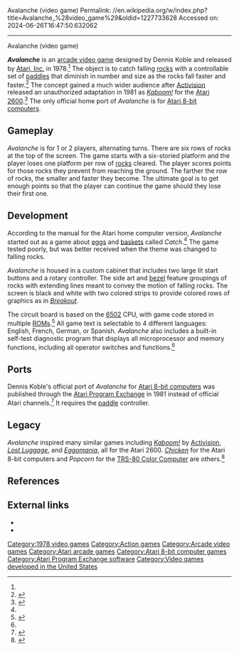 Avalanche (video game)
Permalink: //en.wikipedia.org/w/index.php?title=Avalanche_%28video_game%29&oldid=1227733628
Accessed on: 2024-06-26T16:47:50.632062



------
Avalanche (video game)
{{Short description|1978 video game}}
{{more citations needed|date=October 2017}}
{{Infobox video game
|title = Avalanche
|image = Avalanche-arcadegame.jpg
|caption = Promotional flyer
|developer = [[Atari, Inc.]]
|publisher = [[Atari, Inc.]]
|designer = Dennis Koble<ref name="giantlist">{{cite web|url=https://dadgum.com/giantlist/|title=The Giant List of Classic Game Programmers |last1=Hague |first1=James}}</ref>
|released = {{unbulleted list|'''1978:''' Arcade | '''1981:''' Atari 8-bit<ref name=apx/>}}
|platforms = {{cslist | [[Arcade video game|Arcade]] | [[Atari 8-bit]]}}
|genre = [[Action game|Action]]
|modes = [[Single-player]]
}}

'''''Avalanche''''' is an [[arcade video game]] designed by Dennis Koble and released by [[Atari, Inc.]] in 1978.<ref name="giantlist"/> The object is to catch falling [[rock (geology)|rocks]] with a controllable set of [[paddle (game controller)|paddles]] that diminish in number and size as the rocks fall faster and faster.<ref name="avalanche flyer">{{cite press release | title = Avalanche dealer flyer | publisher = [[Atari, Inc.]] | date = 1978 | url = http://www.arcadeflyers.com/?page=flyer&db=videodb&id=87&image=2 | accessdate = 2008-01-25}}</ref>
The concept gained a much wider audience after [[Activision]] released an unauthorized adaptation in 1981 as ''[[Kaboom! (video game)|Kaboom!]]'' for the [[Atari 2600]].<ref name="Kaboom AtariAge">{{cite web | last = Yarusso | first = Albert | title = Kaboom! | publisher = [[Atari Age]] | url = http://www.atariage.com/software_page.html?SoftwareLabelID=257 | accessdate = 2006-01-25 | archiveurl= https://web.archive.org/web/20060202095855/http://www.atariage.com/software_page.html?SoftwareLabelID=257 | archivedate= 2 February 2006 | url-status= live}}</ref> The only official home port of ''Avalanche'' is for [[Atari 8-bit computers]].

==Gameplay==
''Avalanche'' is for 1 or 2 players, alternating turns. There are six rows of rocks at the top of the screen. The game starts with a six-storied platform and the player loses one platform per row of [[rock (geology)|rocks]] cleared. The player scores points for those rocks they prevent from reaching the ground. The farther the row of rocks, the smaller and faster they become. The ultimate goal is to get enough points so that the player can continue the game should they lose their first one.

==Development==
According to the manual for the Atari home computer version, ''Avalanche'' started out as a game about [[egg]]s and [[basket]]s called ''Catch''.<ref name=apx/> The game tested poorly, but was better received when the theme was changed to falling rocks.

''Avalanche'' is housed in a custom cabinet that includes two large lit start buttons and a rotary controller. The side art and [[bezel (screen)|bezel]] feature groupings of rocks with extending lines meant to convey the motion of falling rocks. The screen is black and white with two colored strips to provide colored rows of graphics as in ''[[Breakout (video game)|Breakout]]''.

The circuit board is based on the [[MOS Technology 6502|6502]] CPU, with game code stored in multiple [[Read-only memory|ROMs]].<ref name="system16">
{{cite web | title = System 16 - 6502 Black & White Raster Hardware (Atari) | url=http://www.system16.com/hardware.php?id=757 | accessdate = 2008-01-25}}</ref> All game text is selectable to 4 different languages: English, French, German, or Spanish. ''Avalanche'' also includes a built-in self-test diagnostic program that displays all microprocessor and memory functions, including all operator switches and functions.<ref name="avalanche flyer" />

==Ports==
Dennis Koble's official port of ''Avalanche'' for [[Atari 8-bit computers]] was published through the [[Atari Program Exchange]] in 1981 instead of official Atari channels.<ref name="apx">{{cite web |title=Avalanche Manual |url=https://archive.org/details/AvalancheAPXVer4 |website=archive.org |publisher=Atari Program Exchange |date=1981}}</ref> It requires the [[paddle (game controller)|paddle]] controller.

==Legacy==
''Avalanche'' inspired many similar games including ''[[Kaboom! (video game)|Kaboom!]]'' by [[Activision]], ''[[Lost Luggage (video game)|Lost Luggage]]'', and ''[[Eggomania]]'', all for the Atari 2600. ''[[Chicken (video game)|Chicken]]'' for the Atari 8-bit computers and ''Popcorn'' for the [[TRS-80 Color Computer]] are others.<ref>{{cite web|last1=Boyle|first1=L. Curtis|title=Popcorn|url=http://www.lcurtisboyle.com/nitros9/popcorn.html|website=The Tandy Color Computer Games List}}</ref>

==References==
{{reflist}}

==External links==
* {{KLOV game|id=6976|name=Avalanche}}
* {{atarimania|id=441}}

{{1970s Atari arcade games}}

[[Category:1978 video games]]
[[Category:Action games]]
[[Category:Arcade video games]]
[[Category:Atari arcade games]]
[[Category:Atari 8-bit computer games]]
[[Category:Atari Program Exchange software]]
[[Category:Video games developed in the United States]]